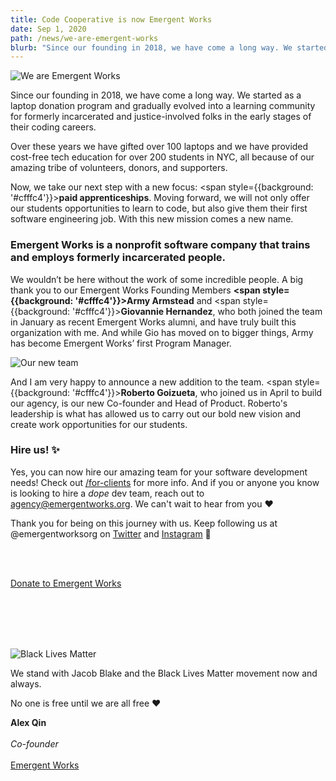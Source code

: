 ```yaml
---
title: Code Cooperative is now Emergent Works
date: Sep 1, 2020
path: /news/we-are-emergent-works
blurb: "Since our founding in 2018, we have come a long way. We started as a laptop donation program and gradually evolved into a learning community for formerly incarcerated and justice-involved folks in the early stages of their coding careers. "
---
```


![We are Emergent Works](emergent-works.gif)

Since our founding in 2018, we have come a long way. We started as a laptop donation program and gradually evolved into a learning community for formerly incarcerated and justice-involved folks in the early stages of their coding careers. 

Over these years we have gifted over 100 laptops and we have provided cost-free tech education for over 200 students in NYC, all because of our amazing tribe of volunteers, donors, and supporters.

Now, we take our next step with a new focus: <span style={{background: '#cfffc4'}}>**paid apprenticeships**</span>. Moving forward, we will not only offer our students opportunities to learn to code, but also give them their first software engineering job. With this new mission comes a new name. 


<div style={{ padding: '5px 25px 5px 25px', border: '3px solid blue', color: 'blue' }}>
  <h3>Emergent Works is a nonprofit software company that trains and employs formerly incarcerated people.</h3>
</div>

We wouldn’t be here without the work of some incredible people. A big thank you to our Emergent Works Founding Members **<span style={{background: '#cfffc4'}}>Army Armstead</span>** and <span style={{background: '#cfffc4'}}>**Giovannie Hernandez**</span>, who both joined the team in January as recent Emergent Works alumni, and have truly built this organization with me. And while Gio has moved on to bigger things, Army has become Emergent Works’ first Program Manager.

![Our new team](new-team.png)

And I am very happy to announce a new addition to the team. <span style={{background: '#cfffc4'}}>**Roberto Goizueta**</span>, who joined us in April to build our agency, is our new Co-founder and Head of Product. Roberto's leadership is what has allowed us to carry out our bold new vision and create work opportunities for our students.

### Hire us! ✨

Yes, you can now hire our amazing team for your software development needs! Check out [/for-clients](http://emergentworks.org/for-clients) for more info. And if you or anyone you know is looking to hire a *dope* dev team, reach out to [agency@emergentworks.org](mailto:agency@emergentworks.org). We can't wait to hear from you ❤️

Thank you for being on this journey with us. Keep following us at @emergentworksorg on [Twitter](http://twitter.com/emergentworksorg) and [Instagram](http://instagram.com/emergentworksorg) 🙏

<br></br>
<p>
  <a href="/donate">
    <span style={{padding: '20px', backgroundColor: 'blue', color: 'white', fontWeight: 'bold'}}>
      Donate to Emergent Works
    </span>
  </a>
</p>
<br></br>
<br></br>

![Black Lives Matter](blm.png)

We stand with Jacob Blake and the Black Lives Matter movement now and always.

No one is free until we are all free ❤️

**Alex Qin**<br></br>
*Co-founder*<br></br>
[Emergent Works](/)
